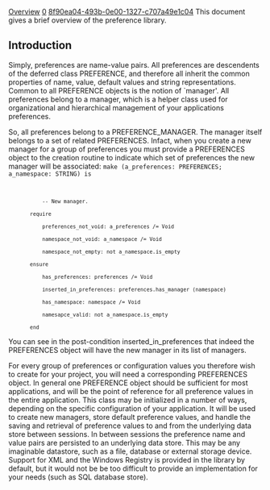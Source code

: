 [[Property:title|Overview]]
[[Property:weight|0]]
[[Property:uuid|8f90ea04-493b-0e00-1327-c707a49e1c04]]
This document gives a brief overview of the preference library.

==Introduction==

Simply, preferences are name-value pairs. All preferences are descendents of the deferred class <eiffel>PREFERENCE</eiffel>, and therefore all inherit the common properties of name, value, default values and string representations. Common to all <eiffel>PREFERENCE</eiffel> objects is the notion of `manager'. All preferences belong to a manager, which is a helper class used for organizational and hierarchical management of your applications preferences. 

So, all preferences belong to a <eiffel>PREFERENCE_MANAGER</eiffel>. The manager itself belongs to a set of related <eiffel>PREFERENCES</eiffel>. Infact, when you create a new manager for a group of preferences you must provide a <eiffel>PREFERENCES</eiffel> object to the creation routine to indicate which set of preferences the new manager will be associated: 
<code>make (a_preferences: PREFERENCES; a_namespace: STRING) is
			-- New manager.
		require
			preferences_not_void: a_preferences /= Void
			namespace_not_void: a_namespace /= Void
			namespace_not_empty: not a_namespace.is_empty
		ensure
			has_preferences: preferences /= Void
			inserted_in_preferences: preferences.has_manager (namespace)
			has_namespace: namespace /= Void
			namesapce_valid: not a_namespace.is_empty
		end		</code>

You can see in the post-condition <eiffel>inserted_in_preferences</eiffel> that indeed the <eiffel>PREFERENCES</eiffel> object will have the new manager in its list of managers. 

For every group of preferences or configuration values you therefore wish to create for your project, you will need a corresponding <eiffel>PREFERENCES</eiffel> object. In general one <eiffel>PREFERENCE</eiffel> object should be sufficient for most applications, and will be the point of reference for all preference values in the entire application. This class may be initialized in a number of ways, depending on the specific configuration of your application. It will be used to create new managers, store default preference values, and handle the saving and retrieval of preference values to and from the underlying data store between sessions. In between sessions the preference name and value pairs are persisted to an underlying data store. This may be any imaginable datastore, such as a file, database or external storage device. Support for XML and the Windows Registry is provided in the library by default, but it would not be be too difficult to provide an implementation for your needs (such as SQL database store). 




